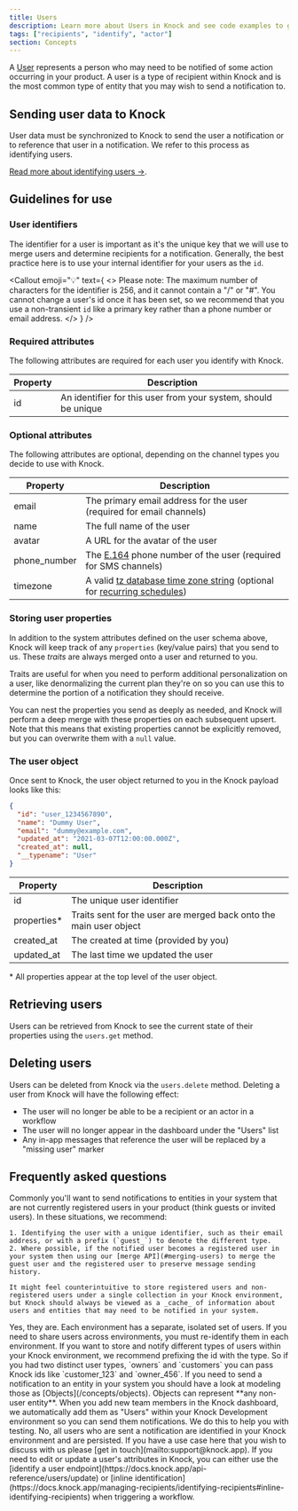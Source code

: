 ```yaml
---
title: Users
description: Learn more about Users in Knock and see code examples to get started.
tags: ["recipients", "identify", "actor"]
section: Concepts
---
```


A [User](/api-reference/users) represents a person who may need to be notified of some action occurring in your product. A user is a type of recipient within Knock and is the most common type of entity that you may wish to send a notification to.

## Sending user data to Knock

User data must be synchronized to Knock to send the user a notification or to reference that user in a notification. We refer to this process as identifying users.

[Read more about identifying users ->](/managing-recipients/identifying-recipients).

## Guidelines for use

### User identifiers

The identifier for a user is important as it's the unique key that we will use to merge users and determine recipients for a notification. Generally, the best practice here is to use your internal identifier for your users as the `id`.

<Callout
  emoji="💡"
  text={
    <>
      <span className="font-bold">Please note:</span> The maximum number of
      characters for the identifier is 256, and it cannot contain a "/" or "#".
      You <span className="font-bold">cannot change</span> a user's id once it
      has been set, so we recommend that you use a non-transient `id` like a
      primary key rather than a phone number or email address.
    </>
  }
/>

### Required attributes

The following attributes are required for each user you identify with Knock.

| Property | Description                                                    |
| -------- | -------------------------------------------------------------- |
| id       | An identifier for this user from your system, should be unique |

### Optional attributes

The following attributes are optional, depending on the channel types you decide to use with Knock.

| Property     | Description                                                                                                                                                                                                                 |
| ------------ | --------------------------------------------------------------------------------------------------------------------------------------------------------------------------------------------------------------------------- |
| email        | The primary email address for the user (required for email channels)                                                                                                                                                        |
| name         | The full name of the user                                                                                                                                                                                                   |
| avatar       | A URL for the avatar of the user                                                                                                                                                                                            |
| phone_number | The [E.164](https://www.twilio.com/docs/glossary/what-e164) phone number of the user (required for SMS channels)                                                                                                            |
| timezone     | A valid [tz database time zone string](https://en.wikipedia.org/wiki/List_of_tz_database_time_zones) (optional for [recurring schedules](/concepts/schedules#scheduling-workflows-with-recurring-schedules-for-recipients)) |

### Storing user properties

In addition to the system attributes defined on the user schema above, Knock will keep track of any `properties` (key/value pairs) that you send to us. These _traits_ are always merged onto a user and returned to you.

Traits are useful for when you need to perform additional personalization on a user, like denormalizing the current plan they're on so you can use this to determine the portion of a notification they should receive.

You can nest the properties you send as deeply as needed, and Knock will perform a deep merge with these properties on each subsequent upsert. Note that this means that existing properties cannot be explicitly removed, but you can overwrite them with a `null` value.

### The user object

Once sent to Knock, the user object returned to you in the Knock payload looks like this:

```json title="User object"
{
  "id": "user_1234567890",
  "name": "Dummy User",
  "email": "dummy@example.com",
  "updated_at": "2021-03-07T12:00:00.000Z",
  "created_at": null,
  "__typename": "User"
}
```

| Property     | Description                                                        |
| ------------ | ------------------------------------------------------------------ |
| id           | The unique user identifier                                         |
| properties\* | Traits sent for the user are merged back onto the main user object |
| created_at   | The created at time (provided by you)                              |
| updated_at   | The last time we updated the user                                  |

\* All properties appear at the top level of the user object.

## Retrieving users

Users can be retrieved from Knock to see the current state of their properties using the `users.get` method.

<MultiLangCodeBlock snippet="users.get" title="Get a user" />

## Deleting users

Users can be deleted from Knock via the `users.delete` method. Deleting a user from Knock will have the following effect:

- The user will no longer be able to be a recipient or an actor in a workflow
- The user will no longer appear in the dashboard under the "Users" list
- Any in-app messages that reference the user will be replaced by a "missing user" marker

<MultiLangCodeBlock snippet="users.delete" title="Delete a user" />

## Frequently asked questions

<AccordionGroup>
  <Accordion title="What do I do if my notification recipients aren't yet users?">
    Commonly you'll want to send notifications to entities in your system that are not currently registered users in your product (think guests or invited users). In these situations, we recommend:

    1. Identifying the user with a unique identifier, such as their email address, or with a prefix (`guest_`) to denote the different type.
    2. Where possible, if the notified user becomes a registered user in your system then using our [merge API](#merging-users) to merge the guest user and the registered user to preserve message sending history.

    It might feel counterintuitive to store registered users and non-registered users under a single collection in your Knock environment, but Knock should always be viewed as a _cache_ of information about users and entities that may need to be notified in your system.

  </Accordion>
  <Accordion title="Are users unique per environment?">
    Yes, they are. Each environment has a separate, isolated set of users. If you need to share users across environments, you must re-identify them in each environment.
  </Accordion>
  <Accordion title="What do I do if I have different types of users?">
    If you want to store and notify different types of users within your Knock environment, we recommend prefixing the id with the type. So if you had two distinct user types, `owners` and `customers` you can pass Knock ids like `customer_123` and `owner_456`.
  </Accordion>
  <Accordion title="How can I send a notification to a non-user entity?">
    If you need to send a notification to an entity in your system you should have a look at modeling those as [Objects](/concepts/objects). Objects can represent **any non-user entity**.
  </Accordion>
  <Accordion title="Why do I see my team members as users in Knock?">
    When you add new team members in the Knock dashboard, we automatically add them as "Users" within your Knock Development environment so you can send them notifications. We do this to help you with testing.
  </Accordion>
  <Accordion title="Can I avoid storing user data in Knock?">
    No, all users who are sent a notification are identified in your Knock environment and are persisted. If you have a use case here that you wish to discuss with us please [get in touch](mailto:support@knock.app).
  </Accordion>
  <Accordion title="How can I update a user's attributes?">
    If you need to edit or update a user's attributes in Knock, you can either use the [identify a user endpoint](https://docs.knock.app/api-reference/users/update) or [inline identification](https://docs.knock.app/managing-recipients/identifying-recipients#inline-identifying-recipients) when triggering a workflow.
  </Accordion>
</AccordionGroup>

